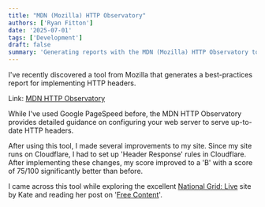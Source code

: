 ```yaml
---
title: "MDN (Mozilla) HTTP Observatory"
authors: ['Ryan Fitton']
date: '2025-07-01'
tags: ['Development']
draft: false
summary: 'Generating reports with the MDN (Mozilla) HTTP Observatory tool.'
---
```


I've recently discovered a tool from Mozilla that generates a best-practices report for implementing HTTP headers.  

Link: [MDN HTTP Observatory](https://developer.mozilla.org/en-US/observatory)  

While I've used Google PageSpeed before, the MDN HTTP Observatory provides detailed guidance on configuring your web server to serve up-to-date HTTP headers.  

After using this tool, I made several improvements to my site. Since my site runs on Cloudflare, I had to set up 'Header Response' rules in Cloudflare. After implementing these changes, my score improved to a 'B' with a score of 75/100 significantly better than before.  

I came across this tool while exploring the excellent [National Grid: Live](https://grid.iamkate.com/) site by Kate and reading her post on '[Free Content](https://iamkate.com/ideas/free-content/)'.  
